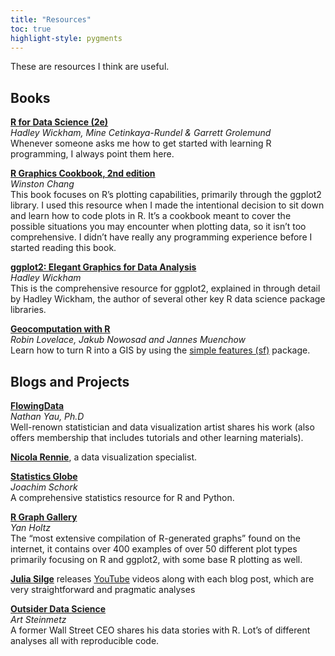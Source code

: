 ```yaml
---
title: "Resources"
toc: true
highlight-style: pygments
---
```


These are resources I think are useful.

## Books

[**R for Data Science (2e)**](https://r4ds.hadley.nz/)\
*Hadley Wickham, Mine Cetinkaya-Rundel & Garrett Grolemund*\
Whenever someone asks me how to get started with learning R programming, I always point them here.

[**R Graphics Cookbook, 2nd edition**](https://r-graphics.org/)\
*Winston Chang*\
This book focuses on R's plotting capabilities, primarily through the ggplot2 library. I used this resource when I made the intentional decision to sit down and learn how to code plots in R. It's a cookbook meant to cover the possible situations you may encounter when plotting data, so it isn't too comprehensive. I didn't have really any programming experience before I started reading this book.

[**ggplot2: Elegant Graphics for Data Analysis**](https://ggplot2-book.org/)\
*Hadley Wickham*\
This is the comprehensive resource for ggplot2, explained in through detail by Hadley Wickham, the author of several other key R data science package libraries.

[**Geocomputation with R**](https://r.geocompx.org/)\
*Robin Lovelace, Jakub Nowosad and Jannes Muenchow*\
Learn how to turn R into a GIS by using the [simple features (sf)](https://r-spatial.github.io/sf/) package.

## Blogs and Projects

[**FlowingData**](https://flowingdata.com/)\
*Nathan Yau, Ph.D*\
Well-renown statistician and data visualization artist shares his work (also offers membership that includes tutorials and other learning materials).

[**Nicola Rennie**](https://nrennie.rbind.io/), a data visualization specialist.

[**Statistics Globe**](https://statisticsglobe.com/)\
*Joachim Schork*\
A comprehensive statistics resource for R and Python.

[**R Graph Gallery**](https://r-graph-gallery.com/)\
*Yan Holtz*\
The "most extensive compilation of R-generated graphs" found on the internet, it contains over 400 examples of over 50 different plot types primarily focusing on R and ggplot2, with some base R plotting as well.

[**Julia Silge**](https://juliasilge.com/blog/) releases [YouTube](https://www.youtube.com/channel/UCTTBgWyJl2HrrhQOOc710kA) videos along with each blog post, which are very straightforward and pragmatic analyses

[**Outsider Data Science**](https://outsiderdata.blog/)\
*Art Steinmetz*\
A former Wall Street CEO shares his data stories with R. Lot's of different analyses all with reproducible code.
